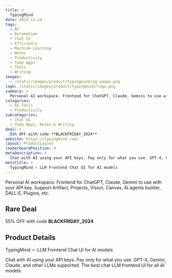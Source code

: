 ```yaml
---
title: >
  TypingMind
date: 2024-12-14
tags:
  - AI
  - Automation
  - Chat UI
  - Efficiency
  - Machine Learning
  - Notes
  - Productivity
  - Todo Apps
  - Tools
  - Writing
images:
  - /static/images/product/typingmind/og-image.png
logo: /static/images/product/typingmind/logo.png
summary: >
  Personal AI workspace. Frontend for ChatGPT, Claude, Gemini to use with your API key. Support Artifact, Projects, Vision, Canvas, AI agents builder, DALL-E, Plugins, etc.
categories:
  - AI Tools
  - Productivity
subcategories:
  - Chat UI
  - Todo Apps, Notes & Writing
deal: >
  55% OFF with code **BLACKFRIDAY_2024**
website: https://typingmind.com/
layout: ProductLayout
leaderboardPosition: 4
metaDescription: >
  Chat with AI using your API keys. Pay only for what you use. GPT-4, Gemini, Claude, and other LLMs supported. The best chat LLM frontend UI for all AI models.
metaTitle: >
  TypingMind — LLM Frontend Chat UI for AI models
---
```

Personal AI workspace. Frontend for ChatGPT, Claude, Gemini to use with your API key. Support Artifact, Projects, Vision, Canvas, AI agents builder, DALL-E, Plugins, etc.

## Rare Deal

55% OFF with code **BLACKFRIDAY_2024**

## Product Details

TypingMind — LLM Frontend Chat UI for AI models

Chat with AI using your API keys. Pay only for what you use. GPT-4, Gemini, Claude, and other LLMs supported. The best chat LLM frontend UI for all AI models.
